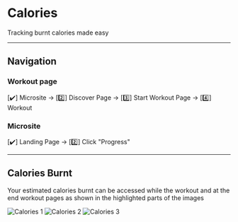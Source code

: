 # Calories

Tracking burnt calories made easy

---

## Navigation

### Workout page

<span className="boldText">[✔️] Microsite → [2️⃣] Discover Page → [3️⃣] Start Workout Page → [4️⃣] Workout</span>

### Microsite

<span className="boldText">[✔️] Landing Page → [2️⃣] Click "Progress"</span>

---

## Calories Burnt

Your estimated calories burnt can be accessed while the workout and at the end workout pages as shown in the highlighted parts of the images

![Calories 1](/img/Calories1.png)
![Calories 2](/img/Calories2.png)
![Calories 3](/img/Calories3.png)